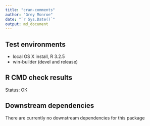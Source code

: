 ```yaml
---
title: "cran-comments"
author: "Grey Monroe"
date: "`r Sys.Date()`"
output: md_document
---
```


## Test environments
* local OS X install, R 3.2.5
* win-builder (devel and release)

## R CMD check results
Status: OK

## Downstream dependencies
There are currently no downstream dependencies for this package
